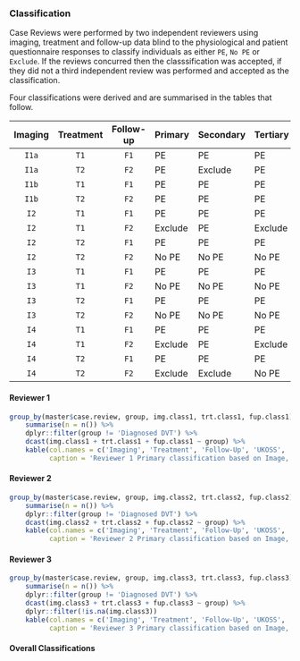 ### Classification  {.tabset .tabset-fade .tabset-pills}

Case Reviews were performed by two independent reviewers using imaging, treatment and follow-up data blind to the physiological and patient questionnaire responses to classify individuals as either `PE`, `No PE` or `Exclude`.  If the reviews concurred then the classsification was accepted, if they did not a third independent review was performed and accepted as the classification.

Four classifications were derived and are summarised in the tables that follow.

| Imaging | Treatment | Follow-up | Primary | Secondary | Tertiary | Quaternary |
|:-------:|:---------:|:---------:|:--------|:----------|:---------|:-----------|
| `I1a`   | `T1`      | `F1`      | PE      | PE        | PE       | PE         |
| `I1a`   | `T2`      | `F2`      | PE      | Exclude   | PE       | PE         |
| `I1b`   | `T1`      | `F1`      | PE      | PE        | PE       | Exclude    |
| `I1b`   | `T2`      | `F2`      | PE      | PE        | PE       | Exclude    |
| `I2`    | `T1`      | `F1`      | PE      | PE        | PE       | PE         |
| `I2`    | `T1`      | `F2`      | Exclude | PE        | Exclude  | Exclude    |
| `I2`    | `T2`      | `F1`      | PE      | PE        | PE       | PE         |
| `I2`    | `T2`      | `F2`      | No PE   | No PE     | No PE    | No PE      |
| `I3`    | `T1`      | `F1`      | PE      | PE        | PE       | PE         |
| `I3`    | `T1`      | `F2`      | No PE   | No PE     | No PE    | No PE      |
| `I3`    | `T2`      | `F1`      | PE      | PE        | PE       | PE         |
| `I3`    | `T2`      | `F2`      | No PE   | No PE     | No PE    | No PE      |
| `I4`    | `T1`      | `F1`      | PE      | PE        | PE       | PE         |
| `I4`    | `T1`      | `F2`      | Exclude | PE        | Exclude  | Exclude    |
| `I4`    | `T2`      | `F1`      | PE      | PE        | PE       | PE         |
| `I4`    | `T2`      | `F2`      | Exclude | Exclude   | No PE    | Exclude    |

#### Reviewer 1

```r
group_by(master$case.review, group, img.class1, trt.class1, fup.class1) %>%
    summarise(n = n()) %>%
    dplyr::filter(group != 'Diagnosed DVT') %>%
    dcast(img.class1 + trt.class1 + fup.class1 ~ group) %>%
    kable(col.names = c('Imaging', 'Treatment', 'Follow-Up', 'UKOSS', 'Non-Recruited', 'Suspected PE'),
          caption = 'Reviewer 1 Primary classification based on Image, Treatment and Follow-Up for data from three sources. **NB** Combinations that were NOT observed are NOT tabulated.')

```

#### Reviewer 2

```r
group_by(master$case.review, group, img.class2, trt.class2, fup.class2) %>%
    summarise(n = n()) %>%
    dplyr::filter(group != 'Diagnosed DVT') %>%
    dcast(img.class2 + trt.class2 + fup.class2 ~ group) %>%
    kable(col.names = c('Imaging', 'Treatment', 'Follow-Up', 'UKOSS', 'Non-Recruited', 'Suspected PE'),
          caption = 'Reviewer 2 Primary classification based on Image, Treatment and Follow-Up for data from three sources. **NB** Combinations that were NOT observed are NOT tabulated.')

```

#### Reviewer 3

```r
group_by(master$case.review, group, img.class3, trt.class3, fup.class3) %>%
    summarise(n = n()) %>%
    dplyr::filter(group != 'Diagnosed DVT') %>%
    dcast(img.class3 + trt.class3 + fup.class3 ~ group) %>%
    dplyr::filter(!is.na(img.class3))
    kable(col.names = c('Imaging', 'Treatment', 'Follow-Up', 'UKOSS', 'Non-Recruited', 'Suspected PE'),
          caption = 'Reviewer 3 Primary classification based on Image, Treatment and Follow-Up for data from three sources. **NB** Combinations that were NOT observed are NOT tabulated.')

```

#### Overall Classifications

```r
```
